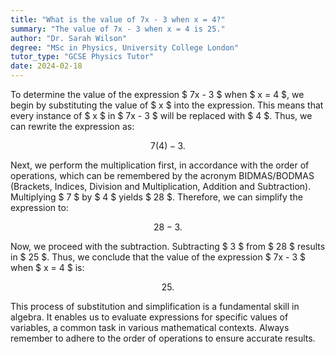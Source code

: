 ```yaml
---
title: "What is the value of 7x - 3 when x = 4?"
summary: "The value of 7x - 3 when x = 4 is 25."
author: "Dr. Sarah Wilson"
degree: "MSc in Physics, University College London"
tutor_type: "GCSE Physics Tutor"
date: 2024-02-18
---
```


To determine the value of the expression $ 7x - 3 $ when $ x = 4 $, we begin by substituting the value of $ x $ into the expression. This means that every instance of $ x $ in $ 7x - 3 $ will be replaced with $ 4 $. Thus, we can rewrite the expression as:

$$
7(4) - 3.
$$

Next, we perform the multiplication first, in accordance with the order of operations, which can be remembered by the acronym BIDMAS/BODMAS (Brackets, Indices, Division and Multiplication, Addition and Subtraction). Multiplying $ 7 $ by $ 4 $ yields $ 28 $. Therefore, we can simplify the expression to:

$$
28 - 3.
$$

Now, we proceed with the subtraction. Subtracting $ 3 $ from $ 28 $ results in $ 25 $. Thus, we conclude that the value of the expression $ 7x - 3 $ when $ x = 4 $ is:

$$
25.
$$

This process of substitution and simplification is a fundamental skill in algebra. It enables us to evaluate expressions for specific values of variables, a common task in various mathematical contexts. Always remember to adhere to the order of operations to ensure accurate results.
    